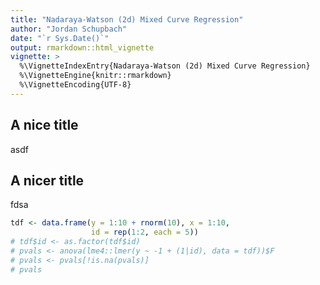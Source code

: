```yaml
---
title: "Nadaraya-Watson (2d) Mixed Curve Regression"
author: "Jordan Schupbach"
date: "`r Sys.Date()`"
output: rmarkdown::html_vignette
vignette: >
  %\VignetteIndexEntry{Nadaraya-Watson (2d) Mixed Curve Regression}
  %\VignetteEngine{knitr::rmarkdown}
  %\VignetteEncoding{UTF-8}
---
```


## A nice title
asdf

## A nicer title
fdsa


```r

tdf <- data.frame(y = 1:10 + rnorm(10), x = 1:10,
                  id = rep(1:2, each = 5))
# tdf$id <- as.factor(tdf$id)
# pvals <- anova(lme4::lmer(y ~ -1 + (1|id), data = tdf))$F
# pvals <- pvals[!is.na(pvals)]
# pvals


```
